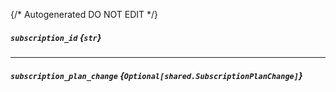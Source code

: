 {/* Autogenerated DO NOT EDIT  */}

##### `subscription_id` *{`str`}*

---
##### `subscription_plan_change` *{`Optional[shared.SubscriptionPlanChange]`}*
<Collapsible openLabel={Labels.showProperties} closeLabel={Labels.hideProperties}>
    <SubscriptionPlanChange/>
</Collapsible>


